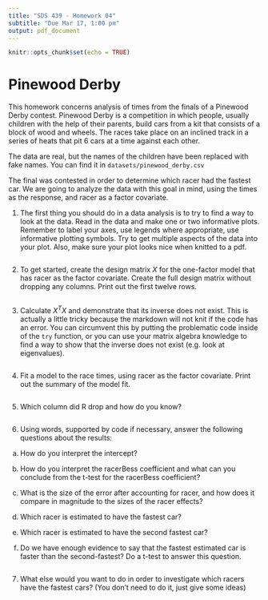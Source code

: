```yaml
---
title: "SDS 439 - Homework 04"
subtitle: "Due Mar 17, 1:00 pm"
output: pdf_document
---
```


```r
knitr::opts_chunk$set(echo = TRUE)
```

# Pinewood Derby

This homework concerns analysis of times from the finals of a Pinewood Derby
contest. Pinewood Derby is a competition in which people, usually children with
the help of their parents, build cars from a kit that consists of a block of 
wood and wheels. The races take place on an inclined track in a series
of heats that pit 6 cars at a time against each other.

The data are real, but the names of the children have been replaced with
fake names. You can find it in `datasets/pinewood_derby.csv`

The final was contested in order to determine which racer had the fastest
car. We are going to analyze the data with this goal in mind, using the
times as the response, and racer as a factor covariate. 

1. The first thing you should do in a data analysis is to try to find a way to 
look at the data. Read in the data and make one or two informative plots. Remember
to label your axes, use legends where appropriate, use informative plotting
symbols. Try to get multiple aspects of the data into your plot. Also, make
sure your plot looks nice when knitted to a pdf.

```r
```

2. To get started, create the design matrix $X$ for the one-factor model that has 
racer as the factor covariate. Create the full design matrix without dropping
any columns. Print out the first twelve rows.

```r
```

3. Calculate $X^T X$ and demonstrate that its inverse does not exist. This is 
actually a little tricky because the markdown will not knit if the code has
an error. You can circumvent this by putting the problematic code inside of
the `try` function, or you can use your matrix algebra knowledge to find a way
to show that the inverse does not exist (e.g. look at eigenvalues).

```r
```

4. Fit a model to the race times, using racer as the factor covariate. Print out
the summary of the model fit.

```r
```

5. Which column did R drop and how do you know?

```r
```

6. Using words, supported by code if necessary, answer the following questions
about the results:

(a) How do you interpret the intercept?

(b) How do you interpret the racerBess coefficient and what can you conclude
    from the t-test for the racerBess coefficient?
    
(c) What is the size of the error after accounting for racer, and how does
    it compare in magnitude to the sizes of the racer effects?
    
(d) Which racer is estimated to have the fastest car?

(e) Which racer is estimated to have the second fastest car?

(f) Do we have enough evidence to say that the fastest estimated car is 
    faster than the second-fastest? Do a t-test to answer this question.
    
```r
```

7. What else would you want to do in order to investigate which racers have
   the fastest cars? (You don't need to do it, just give some ideas)
   
```r
```